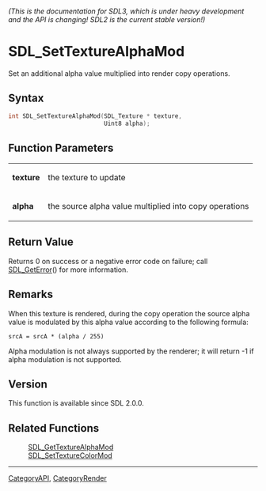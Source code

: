 ====== (This is the documentation for SDL3, which is under heavy development and the API is changing! SDL2 is the current stable version!) ======
= SDL_SetTextureAlphaMod =

Set an additional alpha value multiplied into render copy operations.

== Syntax ==

<syntaxhighlight lang='c'>
int SDL_SetTextureAlphaMod(SDL_Texture * texture,
                           Uint8 alpha);
</syntaxhighlight>

== Function Parameters ==

{|
|'''texture'''
|the texture to update
|-
|'''alpha'''
|the source alpha value multiplied into copy operations
|}

== Return Value ==

Returns 0 on success or a negative error code on failure; call
[[SDL_GetError]]() for more information.

== Remarks ==

When this texture is rendered, during the copy operation the source alpha
value is modulated by this alpha value according to the following formula:

<code>srcA = srcA * (alpha / 255)</code>

Alpha modulation is not always supported by the renderer; it will return -1
if alpha modulation is not supported.

== Version ==

This function is available since SDL 2.0.0.

== Related Functions ==

:[[SDL_GetTextureAlphaMod]]
:[[SDL_SetTextureColorMod]]

----
[[CategoryAPI]], [[CategoryRender]]


